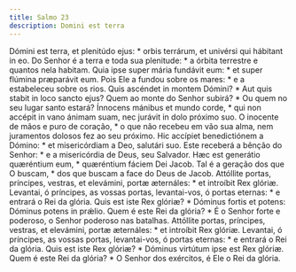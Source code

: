 ```yaml
---
title: Salmo 23
description: Domini est terra
---
```


<div class="side-by-side not-content">
  <span class="text-justify">
    Dómini est terra, et plenitúdo ejus: * orbis terrárum, et univérsi qui
    hábitant in eo.
  </span>
  <span class="text-justify">
    Do Senhor é a terra e toda sua plenitude: * a órbita terrestre e quantos
    nela habitam.
  </span>
  <span class="text-justify">
    Quia ipse super mária fundávit eum: * et super flúmina præparávit eum.
  </span>
  <span class="text-justify">
    Pois Ele a fundou sobre os mares: * e a estabeleceu sobre os rios.
  </span>
  <span class="text-justify">
    Quis ascéndet in montem Dómini? * Aut quis stabit in loco sancto ejus?
  </span>
  <span class="text-justify">
    Quem ao monte do Senhor subirá? * Ou quem no seu lugar santo estará?
  </span>
  <span class="text-justify">
    Ínnocens mánibus et mundo corde, * qui non accépit in vano ánimam suam, nec
    jurávit in dolo próximo suo.
  </span>
  <span class="text-justify">
    O inocente de mãos e puro de coração, * o que não recebeu em vão sua alma,
    nem juramentos dolosos fez ao seu próximo.
  </span>
  <span class="text-justify">
    Hic accípiet benedictiónem a Dómino: * et misericórdiam a Deo, salutári suo.
  </span>
  <span class="text-justify">
    Este receberá a bênção do Senhor: * e a misericórdia de Deus, seu Salvador.
  </span>
  <span class="text-justify">
    Hæc est generátio quæréntium eum, * quæréntium fáciem Dei Jacob.
  </span>
  <span class="text-justify">
    Tal é a geração dos que O buscam, * dos que buscam a face do Deus de Jacob.
  </span>
  <span class="text-justify">
    Attóllite portas, príncipes, vestras, et elevámini, portæ æternáles: * et
    introíbit Rex glóriæ.
  </span>
  <span class="text-justify">
    Levantai, ó príncipes, as vossas portas, levantai-vos, ó portas eternas: * e
    entrará o Rei da glória.
  </span>
  <span class="text-justify">
    Quis est iste Rex glóriæ? * Dóminus fortis et potens: Dóminus potens in
    prǽlio.
  </span>
  <span class="text-justify">
    Quem é este Rei da glória? * É o Senhor forte e poderoso, o Senhor poderoso
    nas batalhas.
  </span>
  <span class="text-justify">
    Attóllite portas, príncipes, vestras, et elevámini, portæ æternáles: * et
    introíbit Rex glóriæ.
  </span>
  <span class="text-justify">
    Levantai, ó príncipes, as vossas portas, levantai-vos, ó portas eternas: * e
    entrará o Rei da glória.
  </span>
  <span class="text-justify">
    Quis est iste Rex glóriæ? * Dóminus virtútum ipse est Rex glóriæ.
  </span>
  <span class="text-justify">
    Quem é este Rei da glória? * O Senhor dos exércitos, é Ele o Rei da glória.
  </span>
</div>
